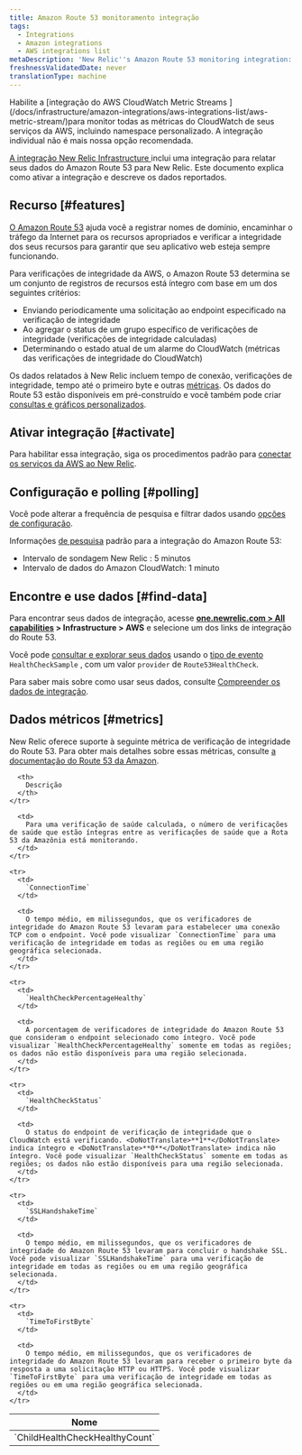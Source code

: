 ```yaml
---
title: Amazon Route 53 monitoramento integração
tags:
  - Integrations
  - Amazon integrations
  - AWS integrations list
metaDescription: 'New Relic''s Amazon Route 53 monitoring integration: how to activate it and a description of the data reported.'
freshnessValidatedDate: never
translationType: machine
---
```


<Callout variant="important">
  Habilite a [integração do AWS CloudWatch Metric Streams ](/docs/infrastructure/amazon-integrations/aws-integrations-list/aws-metric-stream/)para monitor todas as métricas do CloudWatch de seus serviços da AWS, incluindo namespace personalizado. A integração individual não é mais nossa opção recomendada.
</Callout>

[A integração New Relic Infrastructure ](/docs/infrastructure/integrations-getting-started/getting-started/introduction-infrastructure-integrations)inclui uma integração para relatar seus dados do Amazon Route 53 para New Relic. Este documento explica como ativar a integração e descreve os dados reportados.

## Recurso [#features]

[O Amazon Route 53](https://aws.amazon.com/route53/) ajuda você a registrar nomes de domínio, encaminhar o tráfego da Internet para os recursos apropriados e verificar a integridade dos seus recursos para garantir que seu aplicativo web esteja sempre funcionando.

Para verificações de integridade da AWS, o Amazon Route 53 determina se um conjunto de registros de recursos está íntegro com base em um dos seguintes critérios:

* Enviando periodicamente uma solicitação ao endpoint especificado na verificação de integridade
* Ao agregar o status de um grupo específico de verificações de integridade (verificações de integridade calculadas)
* Determinando o estado atual de um alarme do CloudWatch (métricas das verificações de integridade do CloudWatch)

Os dados relatados à New Relic incluem tempo de conexão, verificações de integridade, tempo até o primeiro byte e outras [métricas](#metrics). Os dados do Route 53 estão disponíveis em <InlinePopover type="dashboards"/>pré-construído e você também pode criar [consultas e gráficos personalizados](/docs/infrastructure/integrations-getting-started/getting-started/use-integration-data-new-relic-insights).

## Ativar integração [#activate]

Para habilitar essa integração, siga os procedimentos padrão para [conectar os serviços da AWS ao New Relic](/docs/infrastructure/infrastructure-integrations/getting-started/connect-aws-integrations-infrastructure).

## Configuração e polling [#polling]

Você pode alterar a frequência de pesquisa e filtrar dados usando [opções de configuração](/docs/integrations/new-relic-integrations/getting-started/configure-polling-frequency-data-collection-cloud-integrations).

Informações [de pesquisa](/docs/infrastructure/amazon-integrations/aws-integrations-list/aws-polling-intervals-infrastructure-integrations) padrão para a integração do Amazon Route 53:

* Intervalo de sondagem New Relic : 5 minutos
* Intervalo de dados do Amazon CloudWatch: 1 minuto

## Encontre e use dados [#find-data]

Para encontrar seus dados de integração, acesse <DoNotTranslate>**[one.newrelic.com > All capabilities](https://one.newrelic.com/all-capabilities) > Infrastructure > AWS**</DoNotTranslate> e selecione um dos links de integração do Route 53.

Você pode [consultar e explorar seus dados](/docs/using-new-relic/data/understand-data/query-new-relic-data) usando o [tipo de evento](/docs/data-apis/understand-data/new-relic-data-types/#event-data) `HealthCheckSample` , com um valor `provider` de `Route53HealthCheck`.

Para saber mais sobre como usar seus dados, consulte [Compreender os dados de integração](/docs/infrastructure/integrations/find-use-infrastructure-integration-data).

## Dados métricos [#metrics]

New Relic oferece suporte à seguinte métrica de verificação de integridade do Route 53. Para obter mais detalhes sobre essas métricas, consulte [a documentação do Route 53 da Amazon](http://docs.aws.amazon.com/AmazonCloudWatch/latest/monitoring/r53-metricscollected_shared.html).

<table>
  <thead>
    <tr>
      <th style={{ width: "315px" }}>
        Nome
      </th>

      <th>
        Descrição
      </th>
    </tr>
  </thead>

  <tbody>
    <tr>
      <td>
        `ChildHealthCheckHealthyCount`
      </td>

      <td>
        Para uma verificação de saúde calculada, o número de verificações de saúde que estão íntegras entre as verificações de saúde que a Rota 53 da Amazônia está monitorando.
      </td>
    </tr>

    <tr>
      <td>
        `ConnectionTime`
      </td>

      <td>
        O tempo médio, em milissegundos, que os verificadores de integridade do Amazon Route 53 levaram para estabelecer uma conexão TCP com o endpoint. Você pode visualizar `ConnectionTime` para uma verificação de integridade em todas as regiões ou em uma região geográfica selecionada.
      </td>
    </tr>

    <tr>
      <td>
        `HealthCheckPercentageHealthy`
      </td>

      <td>
        A porcentagem de verificadores de integridade do Amazon Route 53 que consideram o endpoint selecionado como íntegro. Você pode visualizar `HealthCheckPercentageHealthy` somente em todas as regiões; os dados não estão disponíveis para uma região selecionada.
      </td>
    </tr>

    <tr>
      <td>
        `HealthCheckStatus`
      </td>

      <td>
        O status do endpoint de verificação de integridade que o CloudWatch está verificando. <DoNotTranslate>**1**</DoNotTranslate> indica íntegro e <DoNotTranslate>**0**</DoNotTranslate> indica não íntegro. Você pode visualizar `HealthCheckStatus` somente em todas as regiões; os dados não estão disponíveis para uma região selecionada.
      </td>
    </tr>

    <tr>
      <td>
        `SSLHandshakeTime`
      </td>

      <td>
        O tempo médio, em milissegundos, que os verificadores de integridade do Amazon Route 53 levaram para concluir o handshake SSL. Você pode visualizar `SSLHandshakeTime` para uma verificação de integridade em todas as regiões ou em uma região geográfica selecionada.
      </td>
    </tr>

    <tr>
      <td>
        `TimeToFirstByte`
      </td>

      <td>
        O tempo médio, em milissegundos, que os verificadores de integridade do Amazon Route 53 levaram para receber o primeiro byte da resposta a uma solicitação HTTP ou HTTPS. Você pode visualizar `TimeToFirstByte` para uma verificação de integridade em todas as regiões ou em uma região geográfica selecionada.
      </td>
    </tr>
  </tbody>
</table>